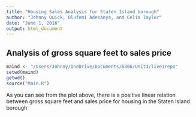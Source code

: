 ```yaml
---
title: "Housing Sales Analysis for Staten Island borough"
author: "Johnny Quick, Olufemi Adesanya, and Celia Taylor"
date: "June 1, 2016"
output: html_document
---
```


## Analysis of gross square feet to sales price

```r
maind <- "/Users/Johnny/OneDrive/Documents/6306/Unit3/live3repo"
setwd(maind)
getwd()
source("Main.R")
```

As you can see from the plot above, there is a positive linear relation between gross square feet and sales price for housing in the Staten Island borough
